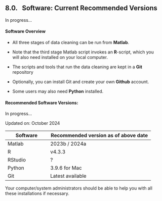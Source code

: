 ## 8.0. &nbsp; Software: Current Recommended Versions

In progress...

#### Software Overview

* All three stages of data cleaning can be run from **Matlab**. <!-- [link to Install_Matlab.md]. --> 

* Note that the third stage Matlab script invokes an **R**-script, which you will also need installed on your local computer. <!-- [link to R/RStudio installation instructions]. -->

* The scripts and tools that run the data cleaning are kept in a **Git** repository<!-- [link to Clone_Biomet_Library.md]. -->

* Optionally, you can install Git and create your own **Github** account. <!-- [link to Install_Git_Create_Account_Optional.md]. --> 

* Some users may also need **Python** installed. <!-- [link to Install_Python.md]. -->


#### Recommended Software Versions:

In progress...

Updated on: October 2024  <!--- Sara/Zoran: please confirm/add information below -->

| Software | Recommended version as of above date |
| -------- | ------------------- |
| Matlab   | 2023b / 2024a       |
| R        | v4.3.3              |
| RStudio  | ?                   |
| Python   | 3.9.6 for Mac       |
| Git      | Latest available <!-- (see link in 2_Install_Git_Create_Account_Optional.md) -->  |

Your computer/system administrators should be able to help you with all these installations if necessary. 


